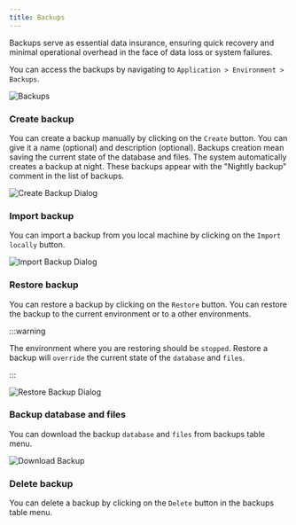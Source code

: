 ```yaml
---
title: Backups
---
```


Backups serve as essential data insurance, ensuring quick recovery and minimal operational overhead in the face of data
loss or system failures.

You can access the backups by navigating to `Application > Environment > Backups`.

<img src="/img/backups.png" alt="Backups" className="image" />

### Create backup

You can create a backup manually by clicking on the `Create` button. You can give it a name (optional) and description
(optional). Backups creation mean saving the current state of the database and files. The system automatically creates a
backup at night. These backups appear with the "Nightly backup" comment in the list of backups.

<img src="/img/create-backup-dialog.png" alt="Create Backup Dialog" className="image" />

### Import backup

You can import a backup from you local machine by clicking on the `Import locally` button.

<img src="/img/import-backup-dialog.png" alt="Import Backup Dialog" className="image" />

### Restore backup

You can restore a backup by clicking on the `Restore` button. You can restore the backup to the current environment or
to a other environments.

:::warning

The environment where you are restoring should be `stopped`. Restore a backup will `override` the current state of the
`database` and `files`.

:::

<img src="/img/restore-backup-dialog.png" alt="Restore Backup Dialog" className="image" />

### Backup database and files

You can download the backup `database` and `files` from backups table menu.

<img src="/img/backup-actions.png" alt="Download Backup" className="image" />

### Delete backup

You can delete a backup by clicking on the `Delete` button in the backups table menu.
